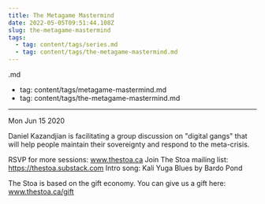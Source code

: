 ```yaml
---
title: The Metagame Mastermind
date: 2022-05-05T09:51:44.108Z
slug: the-metagame-mastermind
tags:
  - tag: content/tags/series.md
  - tag: content/tags/the-metagame-mastermind.md
---
```



.md
  - tag: content/tags/metagame-mastermind.md
  - tag: content/tags/the-metagame-mastermind.md
---





Mon Jun 15 2020

Daniel Kazandjian is facilitating a group discussion on "digital gangs" that will help people maintain their sovereignty and respond to the meta-crisis.

RSVP for more sessions: www.thestoa.ca
Join The Stoa mailing list: https://thestoa.substack.com
Intro song: Kali Yuga Blues by Bardo Pond

The Stoa is based on the gift economy. You can give us a gift here: www.thestoa.ca/gift


